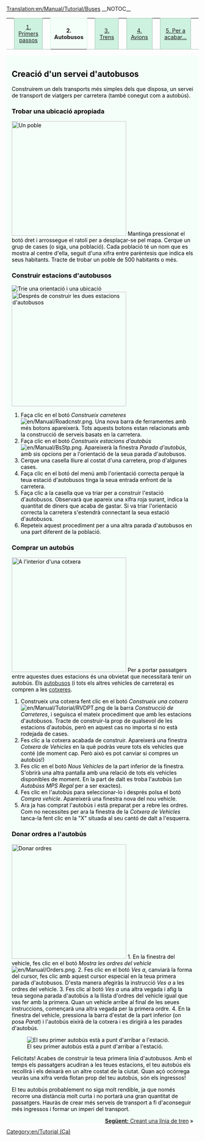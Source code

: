 [[Translation:en/Manual/Tutorial/Buses]]
{{ca/Traducció|origen=Tutorial/Buses}}
__NOTOC__
{| width="100%" cellspacing="0" cellpadding="0" valign="top" border="0" style="margin-bottom: 0; margin-left: 1px;" |
| style="border: 0; border-bottom:1px solid #a3bfb1; background:none; width:2%" | &nbsp;
| style="padding:0 .3em; background-color:#cef2e0; font-size:90%; border:solid 1px #a3bfb1; text-align:center; width: 12em;"|[[ca/Manual/Tutorial/Tutorial|1. Primers passos]]
| style="border: 0; border-bottom:1px solid #a3bfb1; background:none; width:2%" | &nbsp;
| style="padding:0 .3em; background-color:white; border:solid 1px #cef2e0; border-bottom: 0; text-align:center; font-size:90%; font-weight:bold; background-color:#f5fffa; width: 12em;" | '''2. Autobusos'''
| style="border: 0; border-bottom:1px solid #a3bfb1; background:none; width:2%" | &nbsp;
| style="padding:0 .3em; background-color:#cef2e0; font-size:90%; border:solid 1px #a3bfb1; text-align:center; width: 12em;"|[[ca/Manual/Tutorial/Trens|3. Trens]]
| style="border: 0; border-bottom:1px solid #a3bfb1; background:none; width:2%" | &nbsp;
| style="padding:0 .3em; background-color:#cef2e0; font-size:90%; border:solid 1px #a3bfb1; text-align:center; width: 12em;"|[[ca/Manual/Tutorial/Avions|4. Avions]]
| style="border: 0; border-bottom:1px solid #a3bfb1; background:none; width:2%" | &nbsp;
| style="padding:0 .3em; background-color:#cef2e0; font-size:90%; border:solid 1px #a3bfb1; text-align:center; width: 12em;"| [[ca/Manual/Tutorial/Final|5. Per a acabar...]]
| style="border: 0; border-bottom:1px solid #a3bfb1; background:none;" | &nbsp;
|}
<div style="padding:.5em 1em 1em 1em; border-top:none; background-color:#f5fffa; color:#000;">

==Creació d'un servei d'autobusos==
Construirem un dels transports més simples dels que disposa, un servei de transport de viatgers per carretera (també conegut com a autobús). 

===Trobar una ubicació apropiada===
[[File:en/Manual/Tutorial bus 1.png|thumb|300px|right|Un poble]]
Mantinga pressionat el botó dret i arrossegue el ratolí per a desplaçar-se pel mapa. Cerque un grup de cases (o siga, una població). Cada població té un nom que es mostra al centre d'ella, seguit d'una xifra entre parèntesis que indica els seus habitants. Tracte de trobar un poble de 500 habitants o més.
{{en/-}}

===Construir estacions d'autobusos===
[[File:en/Manual/Tutorial bus 2.png|frame|right|Trie una orientació i una ubicació]]
[[File:en/Manual/Tutorial bus 4.png|thumb|300px|right|Després de construir les dues estacions d'autobusos]]

# Faça clic en el botó ''Construeix carreteres'' [[File:en/Manual/Roadcnstr.png]]. Una nova barra de ferramentes amb més botons apareixerà. Tots aquests botons estan relacionats amb la construcció de serveis basats en la carretera.
# Faça clic en el botó ''Construeix estacions d'autobús'' [[File:en/Manual/BsStp.png]]. Apareixerà la finestra ''Parada d'autobús'', amb sis opcions per a l'orientació de la seua parada d'autobusos.
# Cerque una casella lliure al costat d'una carretera, prop d'algunes cases.
# Faça clic en el botó del menú amb l'orientació correcta perquè la teua estació d'autobusos tinga la seua entrada enfront de la carretera.
# Faça clic a la casella que va triar per a construir l'estació d'autobusos. Observarà que apareix una xifra roja surant, indica la quantitat de diners que acaba de gastar. Si va triar l'orientació correcta la carretera s'estendrà connectant la seua estació d'autobusos.
# Repeteix aquest procediment per a una altra parada d'autobusos en una part diferent de la població.
{{en/-}}

===Comprar un autobús===
[[File:en/Manual/Tutorial bus 5.png|thumb|300px|right|A l'interior d'una cotxera]]
Per a portar passatgers entre aquestes dues estacions és una obvietat que necessitarà tenir un autobús. Els [[ca/Autobusos|autobusos]] (i tots els altres vehicles de carretera) es compren a les [[ca/Manual/Cotxeres i depòsits|cotxeres]].
# Construeix una cotxera fent clic en el botó ''Construeix una cotxera'' [[File:en/Manual/Tutorial/RVDPT.png]] de la barra ''Construcció de Carreteres'', i seguisca el mateix procediment que amb les estacions d'autobusos. Tracte de construir-la prop de qualsevol de les estacions d'autobús, però en aquest cas no importa si no està rodejada de cases.
# Fes clic a la cotxera acabada de construir. Apareixerà una finestra ''Cotxera de Vehicles'' en la què podràs veure tots els vehicles que conté (de moment cap. Però això es pot canviar si compres un autobús!)
# Fes clic en el botó ''Nous Vehicles'' de la part inferior de la finestra. S'obrirà una altra pantalla amb una relació de tots els vehicles disponibles de moment. En la part de dalt es troba l'autobús (un ''Autobúss MPS Regal'' per a ser exactes).
# Fes clic en l'autobús para seleccionar-lo i després polsa el botó ''Compra vehicle''. Apareixerà una finestra nova del nou vehicle.
# Ara ja has comprat l'autobús i està preparat per a rebre les ordres. Com no necessites per ara la finestra de la ''Cotxera de Vehicles'' tanca-la fent clic en la "X" situada al seu cantó de dalt a l'esquerra.
{{en/-}}

===Donar ordres a l'autobús===
[[File:en/Manual/Tutorial bus 6.png|thumb|300px|right|Donar ordres]]
1. En la finestra del vehicle, fes clic en el botó ''Mostra les ordres del vehicle'' [[File:en/Manual/Orders.png]].
2. Fes clic en el botó ''Ves a'', canviarà la forma del cursor, fes clic amb aquest cursor especial en la teua primera parada d'autobusos. D'esta manera afegiràs la instrucció ''Ves a <nom de la parada>'' a les ordres del vehicle.
3. Fes clic al botó ''Ves a'' una altra vegada i afig la teua segona parada d'autobús a la llista d'ordres del vehicle igual que vas fer amb la primera. Quan un vehicle arribe al final de les seues instruccions, començarà una altra vegada per la primera ordre.
4. En la finestra del vehicle, pressiona la barra d'estat de la part inferior (on posa ''Parat'') i l'autobús eixirà de la cotxera i es dirigirà a les parades d'autobús.

{{en/-}}
[[File:en/Manual/Tutorial bus 7.png|frame|right|El seu primer autobús està a punt d'arribar a l'estació.]]

Felicitats! Acabes de construir la teua primera línia d'autobusos. Amb el temps els passatgers acudiran a les teues estacions, el teu autobús els recollirà i els deixarà en un altre costat de la ciutat. Quan açò ocórrega veuràs una xifra verda flotan prop del teu autobús, són els ingressos!

El teu autobús probablement no siga molt rendible, ja que només recorre una distància molt curta i no portarà una gran quantitat de passatgers. Hauràs de crear més serveis de transport a fi d'aconseguir més ingressos i formar un imperi del transport.

<span style="float: right">[[en/Manual/Tutorial/Trains|'''Següent:''' Creant una línia de tren]] &raquo;</span>
</div>

[[Category:en/Tutorial (Ca)]]